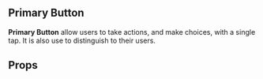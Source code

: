 

<Meta title='Commons|PrimaryButton/doc'/>

## Primary Button

**Primary Button** allow users to take actions, and make choices, with a single tap.
It is also use to distinguish to their users.

## Props

<Props of={PrimaryButton} />